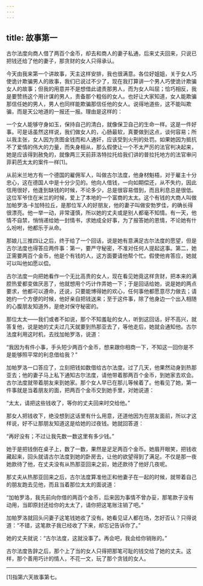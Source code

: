 ```yaml
---
---
---
```

title: 故事第一
---

古尔法度向商人借了两百个金币，却去和商人的妻子私通，后来丈夫回来，只说已把钱还给了他的妻子，那贪财的女人只得承认。



今天由我来第一个讲故事，天主这样安排，我也很满意。各位好姐姐，关于女人巧使诡计欺骗男人的故事，我们已说过不少了，现在我打算讲一个男人巧使诡计欺骗女人的故事；但我的用意并不是想借此谴责那男人，而为女人叫屈；恰巧相反，我是要赞扬这个用计谋的男人，责备那个粗俗的女人。也好让大家知道，女人能欺骗那信任她的男人，男人也同样能欺骗那信任他的女人。说得地道些，这不能叫欺骗，而是天公地道的一报还一报。理由是这样的：

一个女人能够守身如玉，保持自己的清白，就像保卫自己的生命一样。这是一件好事。可是话虽然这样说，我们做女人的，心肠最软，真要做到这点，谈何容易；所以我主张，女人因为贪图金钱而和人通奸，应该受到火刑的处罚。如果她因为抵抗不了爱情的伟大的力量，而失身相从，那么假使让一个不太严厉的法官判决起来，她是应该得到赦免的，就像两三天前菲洛特拉托给我们讲的普拉托地方的法官审问菲莉芭太太的案件一样[1]。

从前米兰地方有一个德国的雇佣军人，叫做古尔法度，他身材魁梧，对于雇主十分忠心，这在德国人中是十分少见的。他向人借钱，一向如期偿还，从不失约，因此信用很好，他逢到缺钱的时候，不论多少，总是很容易借到，而且利息总是很低。这位军爷住在米兰的时候，爱上了本地的一个富商的太太。这个有钱的大商人叫做加帕罗洛·卡加特拉丘，是那位军人的好朋友，他的妻子叫做安勃罗佳，的确长得很漂亮。他一举一动，非常谨慎，所以她的丈夫或是别人都毫不知情。有一天，他情不自禁，悄悄递给她一封情书，求她成全好事，为了报答她的恩情，不论她有什么吩咐，他都乐于从命。

那娘儿三推四让之后，终于给了一个回话，说是她有意满足古尔法度的愿望，但是古尔法度也得答应两件事：第一，要严守秘密，不准对任何人提起这事。第二，她正需要两百个金币，他是个有钱的人，这方面要请他帮个忙。假使他肯答应，她就可以叫他如愿以偿。

古尔法度一向把她看作一个无比高贵的女人，现在看见她竟这样贪财，把本来的满腔热爱都变做厌恶了，他就想用个巧计作弄她一下；于是回话给她，说是她的两点要求，他都可以遵命，还说，只要能博得她的欢心，任何事他都愿意尽力做去；请她约一个方便的时候，他好亲自把钱送来；至于这件事，除了他身边一个出入相随的心腹朋友知道外，是绝对保守秘密的。

那位太太——我们或者不如说，那个不知羞耻的女人，听到这回话，好不高兴，就答复他，说是她的丈夫过几天就要到热那亚去了，等他走后，她就会通知他。古尔法度利用这时机，去找加帕罗洛，说道：

“我因为有件小事，手头短少两百个金币，想来跟你相商一下，不知这一回你是不是能够照平常的利息借给我？”

加帕罗洛一口答应了，立刻把钱如数借给古尔法度。过了几天，他果然动身到热那亚去；他的妻子马上私下通知古尔法度，请他带着那两百个金币，到她家去欢会。古尔法度就带着朋友来到她家。那个女人早已在那儿等候着了。他看见了她，第一件事就是当着朋友的面，把两百个金币交到她手里，对她说道：

“太太，请把这些钱收了，等你的丈夫回来时交给他。”

那女人把钱收下，绝没想到这话里有什么用意，还道他因为在朋友面前，所以才这样说，好不让那朋友知道这是给她的过夜钱。她就回答道：

“再好没有；不过让我先数一数这里有多少钱。”

她于是把钱倒在桌子上，数了一数，果然是足足两百个金币。她眉开眼笑，把钱收藏起来，回头就请古尔法度到她的卧房去，让他的欲望得到了满足。不仅是那一夜她款待了他，在丈夫没有从热那亚回来之前，她还款待了他好几夜呢。

那丈夫从热那亚回来之后，古尔法度算准他正和他妻子在一起的时候，就带着自己的朋友跑去见他，而且当着那位太太的面说道：

“加帕罗洛，我先前向你借的两百个金币，后来因为事情不曾办妥，那笔款子没有动用，当即原封还给你的太太了，请你把这笔账注销了吧。”

加帕罗洛就回头问妻子这笔钱她收了没有。她看见证人都在场，怎好否认？只得说道：“不错，这笔款子我已经收了下来，却忘记告诉你了。”

她的丈夫就说：“古尔法度，这就没事了。再会吧，我会给你销账的。”

古尔法度告辞之后，那个上了当的女人只得把那笔可耻的钱交给了她的丈夫。这样，那个善用巧计的情人，不花一文，玩了那个贪钱的女人。



* * *



[1]指第六天故事第七。